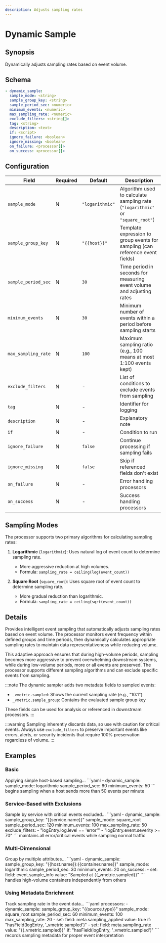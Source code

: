 ```yaml
---
description: Adjusts sampling rates
---
```


# Dynamic Sample

## Synopsis

Dynamically adjusts sampling rates based on event volume.

## Schema

```yaml {2-8}
- dynamic_sample:
  sample_mode: <string>
  sample_group_key: <string>
  sample_period_sec: <numeric>
  minimum_events: <numeric>
  max_sampling_rate: <numeric>
  exclude_filters: <string[]>
  tag: <string>
  description: <text>
  if: <script>
  ignore_failure: <boolean>
  ignore_missing: <boolean>
  on_failure: <processor[]>
  on_success: <processor[]>
```

## Configuration

|Field|Required|Default|Description|
|---|---|---|---|
|`sample_mode`|N|`"logarithmic"`|Algorithm used to calculate sampling rate (`"logarithmic"` or `"square_root"`)|
|`sample_group_key`|N|`"{{host}}"`|Template expression to group events for sampling (can reference event fields)|
|`sample_period_sec`|N|`30`|Time period in seconds for measuring event volume and adjusting rates|
|`minimum_events`|N|`30`|Minimum number of events within a period before sampling starts|
|`max_sampling_rate`|N|`100`|Maximum sampling ratio (e.g., 100 means at most 1:100 events kept)|
|`exclude_filters`|N|-|List of conditions to exclude events from sampling|
|`tag`|N|-|Identifier for logging|
|`description`|N|-|Explanatory note|
|`if`|N|-|Condition to run|
|`ignore_failure`|N|`false`|Continue processing if sampling fails|
|`ignore_missing`|N|`false`|Skip if referenced fields don't exist|
|`on_failure`|N|-|Error handling processors|
|`on_success`|N|-|Success handling processors|

## Sampling Modes

The processor supports two primary algorithms for calculating sampling rates:

1. **Logarithmic** (`logarithmic`): Uses natural log of event count to determine sampling rate.
   - More aggressive reduction at high volumes.
   - Formula: `sampling_rate = ceiling(log(event_count))`

2. **Square Root** (`square_root`): Uses square root of event count to determine sampling rate.
   - More gradual reduction than logarithmic.
   - Formula: `sampling_rate = ceiling(sqrt(event_count))`

## Details

Provides intelligent event sampling that automatically adjusts sampling rates based on event volume. The processor monitors event frequency within defined groups and time periods, then dynamically calculates appropriate sampling rates to maintain data representativeness while reducing volume.

This adaptive approach ensures that during high-volume periods, sampling becomes more aggressive to prevent overwhelming downstream systems, while during low-volume periods, more or all events are preserved. The processor supports different sampling algorithms and can exclude specific events from sampling.

:::note
The dynamic sampler adds two metadata fields to sampled events:
- `_vmetric.sampled`: Shows the current sampling rate (e.g., "10:1")
- `_vmetric.sample_group`: Contains the evaluated sample group key

These fields can be used for analysis or referenced in downstream processors.
:::

:::warning
Sampling inherently discards data, so use with caution for critical events. Always use `exclude_filters` to preserve important events like errors, alerts, or security incidents that require 100% preservation regardless of volume.
:::

## Examples

### Basic

<ExampleGrid>
  <CommentCol>
    Applying simple host-based sampling...
  </CommentCol>
  <CodeCol>
    ```yaml
    - dynamic_sample:
        sample_mode: logarithmic
        sample_period_sec: 60
        minimum_events: 50
    ```
  </CodeCol>
  <CommentCol>
    begins sampling when a host sends more than 50 events per minute
  </CommentCol>
</ExampleGrid>

### Service-Based with Exclusions

<ExampleGrid>
  <CommentCol>
    Sample by service with critical events excluded...
  </CommentCol>
  <CodeCol>
    ```yaml
    - dynamic_sample:
        sample_group_key: "{{service.name}}"
        sample_mode: square_root
        sample_period_sec: 120
        minimum_events: 100
        max_sampling_rate: 50
        exclude_filters:
          - "logEntry.log.level == 'error'"
          - "logEntry.event.severity >= 70"
    ```
  </CodeCol>
  <CommentCol>
    maintains all error/critical events while sampling normal traffic
  </CommentCol>
</ExampleGrid>

### Multi-Dimensional

<ExampleGrid>
  <CommentCol>
    Group by multiple attributes...
  </CommentCol>
  <CodeCol>
    ```yaml
    - dynamic_sample:
        sample_group_key: "{{host.name}}:{{container.name}}"
        sample_mode: logarithmic
        sample_period_sec: 30
        minimum_events: 20
        on_success:
          - set:
              field: event.sample_info
              value: "Sampled at {{_vmetric.sampled}}"
    ```
  </CodeCol>
  <CommentCol>
    handles high-volume containers independently from others
  </CommentCol>
</ExampleGrid>

### Using Metadata Enrichment

<ExampleGrid>
  <CommentCol>
    Track sampling rate in the event data...
  </CommentCol>
  <CodeCol>
    ```yaml
    processors:
      - dynamic_sample:
          sample_group_key: "{{source.type}}"
          sample_mode: square_root
          sample_period_sec: 60
          minimum_events: 100
          max_sampling_rate: 20
      - set:
          field: meta.sampling_applied
          value: true
          if: "hasField(logEntry, '_vmetric.sampled')"
      - set:
          field: meta.sampling_rate
          value: "{{_vmetric.sampled}}"
          if: "hasField(logEntry, '_vmetric.sampled')"
    ```
  </CodeCol>
  <CommentCol>
    records sampling metadata for proper event interpretation
  </CommentCol>
</ExampleGrid>
